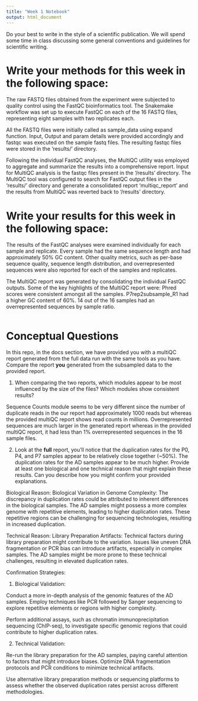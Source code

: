 ```yaml
---
title: "Week 1 Notebook"
output: html_document
---
```



Do your best to write in the style of a scientific publication.
We will spend some time in class discussing some general conventions
and guidelines for scientific writing. 

# Write your methods for this week in the following space:
The raw FASTQ files obtained from the experiment were subjected to quality control using the FastQC bioinformatics tool. 
The Snakemake workflow was set up to execute FastQC on each of the 16 FASTQ files, representing eight samples with two replicates each.

All the FASTQ files were initially called as sample_data using expand function. Input, Output and param details were provided accordingly and 
fastqc was executed on the sample fastq files. The resulting fastqc files were stored in the 'results/' directory.

Following the individual FastQC analyses, the MultiQC utility was employed to aggregate and summarize the results into a comprehensive report. 
Input for MultiQC analysis is the fastqc files present in the '/results' directory. 
The MultiQC tool was configured to search for FastQC output files in the 'results/' directory and generate a consolidated report 'multiqc_report' and 
the results from MultiQC was reverted back to '/results' directory.

# Write your results for this week in the following space:
The results of the FastQC analyses were examined individually for each sample and replicate. Every sample had the same sequence length and had approximately 50% GC content.
Other quality metrics, such as per-base sequence quality, sequence length distribution, and overrepresented sequences were also reported for each of the samples and replicates.

The MultiQC report was generated by consolidating the individual FastQC outputs. Some of the key highlights of the MultiQC report were:
Phred scores were consistent amongst all the samples. P7rep2subsample_R1 had a higher GC content of 60%. 14 out of the 16 samples had an overrepresented sequences by sample ratio.

```r


```


# Conceptual Questions

In this repo, in the docs section, we have provided you with a multiQC report
generated from the full data run with the same tools as you have. Compare the
report **you** generated from the subsampled data to the provided report.

1. When comparing the two reports, which modules appear to be most influenced by 
    the size of the files? Which modules show consistent results?

Sequence Counts module seems to be very different since the number of duplicate reads in the our report had approximately 1000 reads but whereas the provided multiQC report
shows read counts in millions. Overrepresented sequences are much larger in the generated report whereas in the provided multiQC report, 
it had less than 1% overrepresented sequences in the 16 sample files.


2. Look at the **full** report, you'll notice that the duplication rates for the
    P0, P4, and P7 samples appear to be relatively close together (~50%). The 
    duplication rates for the AD samples appear to be much higher. Provide at least
    one biological and one technical reason that might explain these results. Can you
    describe how you might confirm your provided explanations. 

Biological Reason:
Biological Variation in Genome Complexity: The discrepancy in duplication rates could be attributed to inherent differences in the biological samples. 
The AD samples might possess a more complex genome with repetitive elements, leading to higher duplication rates. 
These repetitive regions can be challenging for sequencing technologies, resulting in increased duplication.

Technical Reason:
Library Preparation Artifacts: Technical factors during library preparation might contribute to the variation. 
Issues like uneven DNA fragmentation or PCR bias can introduce artifacts, especially in complex samples. 
The AD samples might be more prone to these technical challenges, resulting in elevated duplication rates.

Confirmation Strategies:

1. Biological Validation:

Conduct a more in-depth analysis of the genomic features of the AD samples. 
Employ techniques like PCR followed by Sanger sequencing to explore repetitive elements or regions with higher complexity.

Perform additional assays, such as chromatin immunoprecipitation sequencing (ChIP-seq), to investigate specific genomic regions that could contribute to higher duplication rates.


2. Technical Validation:

Re-run the library preparation for the AD samples, paying careful attention to factors that might introduce biases. 
Optimize DNA fragmentation protocols and PCR conditions to minimize technical artifacts.

Use alternative library preparation methods or sequencing platforms to assess whether the observed duplication rates persist across different methodologies.
